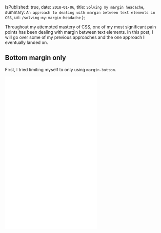 
  isPublished: true,
  date: `2018-01-06`,
  title: `Solving my margin headache`,
  summary: `An approach to dealing with margin between text elements in CSS`,
  url: `/solving-my-margin-headache`
};


Throughout my attempted mastery of CSS, one of my most significant pain points has been dealing with margin between text elements. In this post, I will go over some of my previous approaches and the one approach I eventually landed on.

## Bottom margin only

First, I tried limiting myself to only using `margin-bottom`.

<iframe
  height="500"
  scrolling="no"
  src="//codepen.io/taylorbryant/embed/ppdOZN/?height=500&default-tab=js,result&embed-version=3&editable=true"
  frameBorder="no"
  allowtransparency="true"
  allowFullScreen={true}
  className="mb-4 outline-none w-full"
/>

While this doesn't look awful, it introduces a couple of issues:

- The last paragraph in a section has an additional bottom margin.
- If you're like me and prefer more space between the last paragraph of a section and the next heading, you're out of luck.

## :first-child & :last-child selectors

Second, I tried modifying my code to account for any edge cases using `:first-child` and `:last-child` selectors.

<iframe
  height="500"
  scrolling="no"
  src="//codepen.io/taylorbryant/embed/YYEeMW/?height=500&default-tab=js,result&embed-version=3&editable=true"
  frameBorder="no"
  allowtransparency="true"
  allowFullScreen={true}
  className="mb-4 outline-none w-full"
/>

This solves the issues introduced with the last approach. However, I can't help but get code smells, because:

1. `margin-top` is declared twice on heading elements
2. `margin-bottom` is declared twice on the paragraph element

## :not(:first-child) & :not(:last-child) selectors

By combining the `:not` selector with `:first-child` and `:last-child`, I was able to get rid of the excess code and land on my best approach yet.

<iframe
  height="500"
  scrolling="no"
  src="//codepen.io/taylorbryant/embed/dJZqjg/?height=500&default-tab=js,result&embed-version=3&editable=true"
  frameBorder="no"
  allowtransparency="true"
  allowFullScreen={true}
  className="mb-4 outline-none w-full"
/>

## Takeaway

If you ever find yourself writing more CSS just to undo previous rules, it’s probably worth giving `:not` a shot. After my _margin epiphany_, I see myself applying this same concept to other aspects of my CSS every day.
